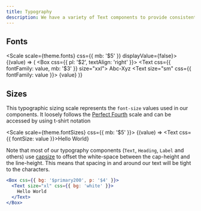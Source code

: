 ```yaml
---
title: Typography
description: We have a variety of Text components to provide consistent typography throughout the application. You can read more about those specific font styles in the Text component documentation.
---
```


## Fonts

<Scale scale={theme.fonts} css={{ mb: '$5' }} displayValue={false}>
  {(value) => (
    <Box css={{ pl: '$2', textAlign: 'right' }}>
      <Text css={{ fontFamily: value, mb: '$3' }} size="xxl">
        Abc-Xyz
      </Text>
      <Text size="sm" css={{ fontFamily: value }}>
        {value}
      </Text>
    </Box>
  )}
</Scale>

## Sizes

This typographic sizing scale represents the `font-size` values used in our components. It loosely follows the [Perfect Fourth](https://type-scale.com/?scale=1.333&font=Inter) scale and can be accessed by using t-shirt notation

<Scale scale={theme.fontSizes} css={{ mb: '$5' }}>
  {(value) => <Text css={{ fontSize: value }}>Hello World</Text>}
</Scale>

Note that most of our typography components (`Text`, `Heading`, `Label` and others) use [capsize](https://seek-oss.github.io/capsize/) to offset the white-space between the cap-height and the line-height. This means that spacing in and around our text will be tight to the characters.

```jsx preview
<Box css={{ bg: '$primary200', p: '$4' }}>
  <Text size="xl" css={{ bg: 'white' }}>
    Hello World
  </Text>
</Box>
```
